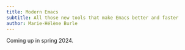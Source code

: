 ```yaml
---
title: Modern Emacs
subtitle: All those new tools that make Emacs better and faster
author: Marie-Hélène Burle
---
```


:::{.def}

Coming up in spring 2024.

:::

<!-- [Slides](wb_emacs_new_tools.qmd){.btn .btn-outline-primary} [(Click and wait: this reveal.js presentation may take a little time to load.)]{.inlinenote} -->
<!-- <br><br> -->

<!-- {{< video https://www.youtube.com/embed/ >}} -->
